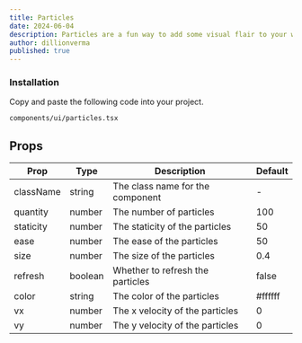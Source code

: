```yaml
---
title: Particles
date: 2024-06-04
description: Particles are a fun way to add some visual flair to your website. They can be used to create a sense of depth, movement, and interactivity.
author: dillionverma
published: true
---
```


<ComponentPreview name="particles-demo" />

<Steps>

### Installation

Copy and paste the following code into your project.

```text
components/ui/particles.tsx
```

<ComponentSource name="particles" />

</Steps>

## Props

| Prop      | Type    | Description                      | Default |
| --------- | ------- | -------------------------------- | ------- |
| className | string  | The class name for the component | -       |
| quantity  | number  | The number of particles          | 100     |
| staticity | number  | The staticity of the particles   | 50      |
| ease      | number  | The ease of the particles        | 50      |
| size      | number  | The size of the particles        | 0.4     |
| refresh   | boolean | Whether to refresh the particles | false   |
| color     | string  | The color of the particles       | #ffffff |
| vx        | number  | The x velocity of the particles  | 0       |
| vy        | number  | The y velocity of the particles  | 0       |
